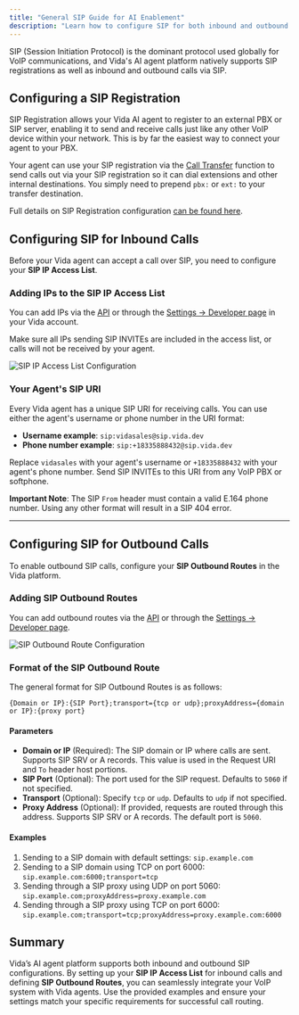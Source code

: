 ```yaml
---
title: "General SIP Guide for AI Enablement"
description: "Learn how to configure SIP for both inbound and outbound calls with Vida AI phone agents."
---
```


SIP (Session Initiation Protocol) is the dominant protocol used globally for VoIP communications, and Vida's AI agent platform natively supports SIP registrations as well as inbound and outbound calls via SIP.

## Configuring a SIP Registration

SIP Registration allows your Vida AI agent to register to an external PBX or SIP server, enabling it to send and receive calls just like any other VoIP device within your network. This is by far the easiest way to connect your agent to your PBX.

Your agent can use your SIP registration via the [Call Transfer](https://vida.io/docs/functions/call-transfer) function to send calls out via your SIP registration so it can dial extensions and other internal destinations. You simply need to prepend `pbx:` or `ext:` to your transfer destination.

Full details on SIP Registration configuration [can be found here](https://vida.io/docs/sip/sip-registration).

## Configuring SIP for Inbound Calls

Before your Vida agent can accept a call over SIP, you need to configure your **SIP IP Access List**. 

### Adding IPs to the SIP IP Access List
You can add IPs via the [API](/api-reference/sip/list-sip-ip-whitelist) or through the [Settings -> Developer page](https://vida.io/app/inbox?filter=priority&settings=true&showOrgSettings=true&settingsTab=developers) in your Vida account.

Make sure all IPs sending SIP INVITEs are included in the access list, or calls will not be received by your agent.

![SIP IP Access List Configuration](https://vidapublic.s3.us-east-2.amazonaws.com/vida-sip-access-list.png "SIP IP Access List Configuration")

### Your Agent's SIP URI
Every Vida agent has a unique SIP URI for receiving calls. You can use either the agent's username or phone number in the URI format:

- **Username example**: `sip:vidasales@sip.vida.dev`
- **Phone number example**: `sip:+18335888432@sip.vida.dev`

Replace `vidasales` with your agent's username or `+18335888432` with your agent's phone number. Send SIP INVITEs to this URI from any VoIP PBX or softphone.

**Important Note**: The SIP `From` header must contain a valid E.164 phone number. Using any other format will result in a SIP 404 error.

---

## Configuring SIP for Outbound Calls

To enable outbound SIP calls, configure your **SIP Outbound Routes** in the Vida platform.

### Adding SIP Outbound Routes
You can add outbound routes via the [API](https://vida.io/docs/api-reference/sip/add-sip-outbound-route) or through the [Settings -> Developer page](https://vida.io/app/inbox?filter=priority&settings=true&showOrgSettings=true&settingsTab=developers).

![SIP Outbound Route Configuration](https://vidapublic.s3.us-east-2.amazonaws.com/vida-sip-outbound-routes.png "SIP Outbound Route Configuration")

### Format of the SIP Outbound Route
The general format for SIP Outbound Routes is as follows:

`{Domain or IP}:{SIP Port};transport={tcp or udp};proxyAddress={domain or IP}:{proxy port}`


#### Parameters
- **Domain or IP** (Required): The SIP domain or IP where calls are sent. Supports SIP SRV or A records. This value is used in the Request URI and `To` header host portions.
- **SIP Port** (Optional): The port used for the SIP request. Defaults to `5060` if not specified.
- **Transport** (Optional): Specify `tcp` or `udp`. Defaults to `udp` if not specified.
- **Proxy Address** (Optional): If provided, requests are routed through this address. Supports SIP SRV or A records. The default port is `5060`.

#### Examples
1. Sending to a SIP domain with default settings: `sip.example.com`
2. Sending to a SIP domain using TCP on port 6000: `sip.example.com:6000;transport=tcp`
3. Sending through a SIP proxy using UDP on port 5060: `sip.example.com;proxyAddress=proxy.example.com`
4. Sending through a SIP proxy using TCP on port 6000: `sip.example.com;transport=tcp;proxyAddress=proxy.example.com:6000`


## Summary

Vida’s AI agent platform supports both inbound and outbound SIP configurations. By setting up your **SIP IP Access List** for inbound calls and defining **SIP Outbound Routes**, you can seamlessly integrate your VoIP system with Vida agents. Use the provided examples and ensure your settings match your specific requirements for successful call routing.



